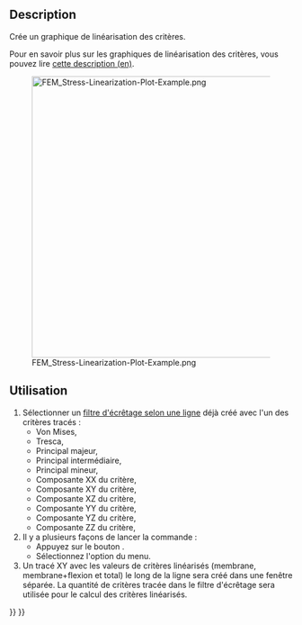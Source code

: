 <languages/>

{{Docnav/fr
|[[FEM_PostFilterDataAlongLine/fr|Filtre d'écrêtage selon une ligne]]
|[[FEM_PostFilterDataAtPoint/fr|Données au point]]
|[[FEM_Workbench/fr|Atelier FEM]]
|IconL=FEM_PostFilterDataAlongLine.svg
|IconR=FEM_PostFilterDataAtPoint.svg
|IconC=Workbench_FEM.svg
}}

{{GuiCommand/fr
|Name=FEM PostFilterLinearizedStresses
|Name/fr=FEM Graphique de linéarisation des critères
|MenuLocation=Résultats → Graphique de linéarisation des critères
|Workbenches=[[FEM_Workbench/fr|FEM]]
|SeeAlso=[[FEM_PostPipelineFromResult/fr|FEM Pipeline de résultats]], [[FEM_PostFilterDataAlongLine/fr|FEM Filtre d'écrêtage selon une ligne]],  [[FEM_tutorial/fr|FEM Tutoriel]]
}}

==Description==

Crée un graphique de linéarisation des critères.

Pour en savoir plus sur les graphiques de linéarisation des critères, vous pouvez lire [https://www.graspengineering.com/what-is-stress-linearization/ cette description (en)].

[[File:FEM_Stress-Linearization-Plot-Example.png|500px]]

{{Caption|Un graphique de linéarisation des critères}}

<span id="Usage"></span>
==Utilisation==

# Sélectionner un [[FEM_PostFilterDataAlongLine/fr|filtre d'écrêtage selon une ligne]] déjà créé avec l'un des critères tracés :
#* Von Mises,
#* Tresca,
#* Principal majeur,
#* Principal intermédiaire,
#* Principal mineur,
#* Composante XX du critère, {{Version/fr|1.0}}
#* Composante XY du critère, {{Version/fr|1.0}}
#* Composante XZ du critère, {{Version/fr|1.0}}
#* Composante YY du critère, {{Version/fr|1.0}}
#* Composante YZ du critère, {{Version/fr|1.0}}
#* Composante ZZ du critère, {{Version/fr|1.0}}
# Il y a plusieurs façons de lancer la commande :
#* Appuyez sur le bouton {{Button|[[Image:FEM_PostFilterLinearizedStresses.svg|16px]] [[FEM_PostFilterLinearizedStresses/fr|Graphique de linéarisation des critères]]}}.
#* Sélectionnez l'option {{MenuCommand|Résultats → [[Image:FEM_PostFilterLinearizedStresses.svg|16px]] Graphique de linéarisation des critères}} du menu.
# Un tracé XY avec les valeurs de critères linéarisés (membrane, membrane+flexion et total) le long de la ligne sera créé dans une fenêtre séparée. La quantité de critères tracée dans le filtre d'écrêtage sera utilisée pour le calcul des critères linéarisés.


{{Docnav/fr
|[[FEM_PostFilterDataAlongLine/fr|Filtre d'écrêtage selon une ligne]]
|[[FEM_PostFilterDataAtPoint/fr|Données au point]]
|[[FEM_Workbench/fr|Atelier FEM]]
|IconL=FEM_PostFilterDataAlongLine.svg
|IconR=FEM_PostFilterDataAtPoint.svg
|IconC=Workbench_FEM.svg
}}

{{FEM_Tools_navi{{#translation:}}}}
{{Userdocnavi{{#translation:}}}}